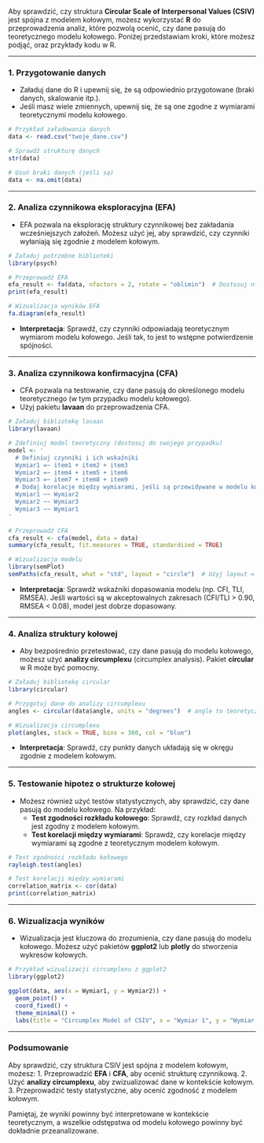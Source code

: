 <!-- analiza struktury kołowej -->

Aby sprawdzić, czy struktura **Circular Scale of Interpersonal Values (CSIV)** jest spójna z modelem kołowym, możesz wykorzystać **R** do przeprowadzenia analiz, które pozwolą ocenić, czy dane pasują do teoretycznego modelu kołowego. Poniżej przedstawiam kroki, które możesz podjąć, oraz przykłady kodu w R.

---

### 1. **Przygotowanie danych**
   - Załaduj dane do R i upewnij się, że są odpowiednio przygotowane (braki danych, skalowanie itp.).
   - Jeśli masz wiele zmiennych, upewnij się, że są one zgodne z wymiarami teoretycznymi modelu kołowego.

```r
# Przykład załadowania danych
data <- read.csv("twoje_dane.csv")

# Sprawdź strukturę danych
str(data)

# Usuń braki danych (jeśli są)
data <- na.omit(data)
```

---

### 2. **Analiza czynnikowa eksploracyjna (EFA)**
   - EFA pozwala na eksplorację struktury czynnikowej bez zakładania wcześniejszych założeń. Możesz użyć jej, aby sprawdzić, czy czynniki wyłaniają się zgodnie z modelem kołowym.

```r
# Załaduj potrzebne biblioteki
library(psych)

# Przeprowadź EFA
efa_result <- fa(data, nfactors = 2, rotate = "oblimin")  # Dostosuj nfactors do liczby teoretycznych wymiarów
print(efa_result)

# Wizualizacja wyników EFA
fa.diagram(efa_result)
```

   - **Interpretacja**: Sprawdź, czy czynniki odpowiadają teoretycznym wymiarom modelu kołowego. Jeśli tak, to jest to wstępne potwierdzenie spójności.

---

### 3. **Analiza czynnikowa konfirmacyjna (CFA)**
   - CFA pozwala na testowanie, czy dane pasują do określonego modelu teoretycznego (w tym przypadku modelu kołowego).
   - Użyj pakietu **lavaan** do przeprowadzenia CFA.

```r
# Załaduj bibliotekę lavaan
library(lavaan)

# Zdefiniuj model teoretyczny (dostosuj do swojego przypadku)
model <- '
  # Definiuj czynniki i ich wskaźniki
  Wymiar1 =~ item1 + item2 + item3
  Wymiar2 =~ item4 + item5 + item6
  Wymiar3 =~ item7 + item8 + item9
  # Dodaj korelacje między wymiarami, jeśli są przewidywane w modelu kołowym
  Wymiar1 ~~ Wymiar2
  Wymiar2 ~~ Wymiar3
  Wymiar3 ~~ Wymiar1
'

# Przeprowadź CFA
cfa_result <- cfa(model, data = data)
summary(cfa_result, fit.measures = TRUE, standardized = TRUE)

# Wizualizacja modelu
library(semPlot)
semPaths(cfa_result, what = "std", layout = "circle")  # Użyj layout = "circle" dla modelu kołowego
```

   - **Interpretacja**: Sprawdź wskaźniki dopasowania modelu (np. CFI, TLI, RMSEA). Jeśli wartości są w akceptowalnych zakresach (CFI/TLI > 0.90, RMSEA < 0.08), model jest dobrze dopasowany.

---

### 4. **Analiza struktury kołowej**
   - Aby bezpośrednio przetestować, czy dane pasują do modelu kołowego, możesz użyć **analizy circumplexu** (circumplex analysis). Pakiet **circular** w R może być pomocny.

```r
# Załaduj bibliotekę circular
library(circular)

# Przygotuj dane do analizy circumplexu
angles <- circular(data$angle, units = "degrees")  # angle to teoretyczne kąty w modelu kołowym

# Wizualizacja circumplexu
plot(angles, stack = TRUE, bins = 360, col = "blue")
```

   - **Interpretacja**: Sprawdź, czy punkty danych układają się w okręgu zgodnie z modelem kołowym.

---

### 5. **Testowanie hipotez o strukturze kołowej**
   - Możesz również użyć testów statystycznych, aby sprawdzić, czy dane pasują do modelu kołowego. Na przykład:
     - **Test zgodności rozkładu kołowego**: Sprawdź, czy rozkład danych jest zgodny z modelem kołowym.
     - **Test korelacji między wymiarami**: Sprawdź, czy korelacje między wymiarami są zgodne z teoretycznym modelem kołowym.

```r
# Test zgodności rozkładu kołowego
rayleigh.test(angles)

# Test korelacji między wymiarami
correlation_matrix <- cor(data)
print(correlation_matrix)
```

---

### 6. **Wizualizacja wyników**
   - Wizualizacja jest kluczowa do zrozumienia, czy dane pasują do modelu kołowego. Możesz użyć pakietów **ggplot2** lub **plotly** do stworzenia wykresów kołowych.

```r
# Przykład wizualizacji circumplexu z ggplot2
library(ggplot2)

ggplot(data, aes(x = Wymiar1, y = Wymiar2)) +
  geom_point() +
  coord_fixed() +
  theme_minimal() +
  labs(title = "Circumplex Model of CSIV", x = "Wymiar 1", y = "Wymiar 2")
```

---

### Podsumowanie
Aby sprawdzić, czy struktura CSIV jest spójna z modelem kołowym, możesz:
1. Przeprowadzić **EFA** i **CFA**, aby ocenić strukturę czynnikową.
2. Użyć **analizy circumplexu**, aby zwizualizować dane w kontekście kołowym.
3. Przeprowadzić testy statystyczne, aby ocenić zgodność z modelem kołowym.

Pamiętaj, że wyniki powinny być interpretowane w kontekście teoretycznym, a wszelkie odstępstwa od modelu kołowego powinny być dokładnie przeanalizowane.